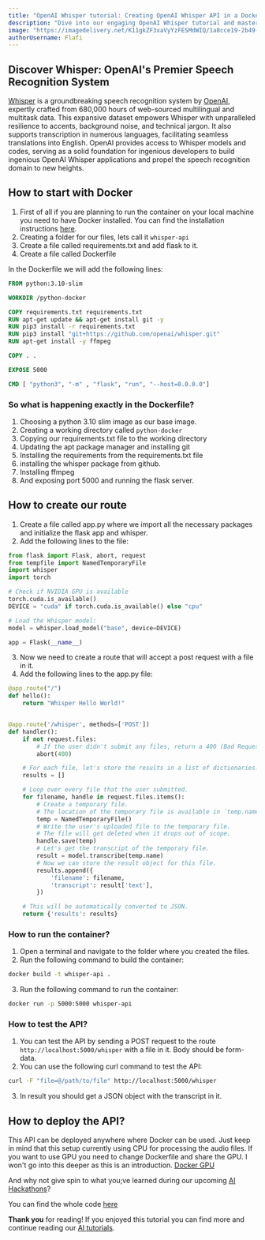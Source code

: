 ```yaml
---
title: "OpenAI Whisper tutorial: Creating OpenAI Whisper API in a Docker Container"
description: "Dive into our engaging OpenAI Whisper tutorial and master crafting Whisper APIs within Docker containers for cutting-edge voice applications!"
image: "https://imagedelivery.net/K11gkZF3xaVyYzFESMdWIQ/1a8cce19-2b49-4f10-97b1-bbf630bb2800/full"
authorUsername: Flafi
---
```


## Discover Whisper: OpenAI's Premier Speech Recognition System

[Whisper](https://lablab.ai/tech/openai/whisper) is a groundbreaking speech recognition system by [OpenAI](https://lablab.ai/tech/openai), expertly crafted from 680,000 hours of web-sourced multilingual and multitask data. This expansive dataset empowers Whisper with unparalleled resilience to accents, background noise, and technical jargon. It also supports transcription in numerous languages, facilitating seamless translations into English. OpenAI provides access to Whisper models and codes, serving as a solid foundation for ingenious developers to build ingenious OpenAI Whisper applications and propel the speech recognition domain to new heights.

## How to start with Docker
1. First of all if you are planning to run the container on your local machine you need to have Docker installed.
You can find the installation instructions [here](https://docs.docker.com/get-docker/).
2. Creating a folder for our files, lets call it `whisper-api`
3. Create a file called requirements.txt and add flask to it.
4. Create a file called Dockerfile 

In the Dockerfile we will add the following lines:

```dockerfile
FROM python:3.10-slim

WORKDIR /python-docker

COPY requirements.txt requirements.txt
RUN apt-get update && apt-get install git -y
RUN pip3 install -r requirements.txt
RUN pip3 install "git+https://github.com/openai/whisper.git" 
RUN apt-get install -y ffmpeg

COPY . .

EXPOSE 5000

CMD [ "python3", "-m" , "flask", "run", "--host=0.0.0.0"]
```  
### So what is happening exactly in the Dockerfile?

1. Choosing a python 3.10 slim image as our base image.
2. Creating a working directory called `python-docker`
3. Copying our requirements.txt file to the working directory
4. Updating the apt package manager and installing git
5. Installing the requirements from the requirements.txt file
6. installing the whisper package from github.
7. Installing ffmpeg
8. And exposing port 5000 and running the flask server.

## How to create our route
1. Create a file called app.py where we import all the necessary packages and initialize the flask app and whisper.
2. Add the following lines to the file:

```python
from flask import Flask, abort, request
from tempfile import NamedTemporaryFile
import whisper
import torch

# Check if NVIDIA GPU is available
torch.cuda.is_available()
DEVICE = "cuda" if torch.cuda.is_available() else "cpu"

# Load the Whisper model:
model = whisper.load_model("base", device=DEVICE)

app = Flask(__name__)
```
3. Now we need to create a route that will accept a post request with a file in it.
4. Add the following lines to the app.py file:

```python
@app.route("/")
def hello():
    return "Whisper Hello World!"


@app.route('/whisper', methods=['POST'])
def handler():
    if not request.files:
        # If the user didn't submit any files, return a 400 (Bad Request) error.
        abort(400)

    # For each file, let's store the results in a list of dictionaries.
    results = []

    # Loop over every file that the user submitted.
    for filename, handle in request.files.items():
        # Create a temporary file.
        # The location of the temporary file is available in `temp.name`.
        temp = NamedTemporaryFile()
        # Write the user's uploaded file to the temporary file.
        # The file will get deleted when it drops out of scope.
        handle.save(temp)
        # Let's get the transcript of the temporary file.
        result = model.transcribe(temp.name)
        # Now we can store the result object for this file.
        results.append({
            'filename': filename,
            'transcript': result['text'],
        })

    # This will be automatically converted to JSON.
    return {'results': results}
```

### How to run the container?
1. Open a terminal and navigate to the folder where you created the files.
2. Run the following command to build the container:

```bash
docker build -t whisper-api .
```
3. Run the following command to run the container:

```bash
docker run -p 5000:5000 whisper-api
```

### How to test the API?
1. You can test the API by sending a POST request to the route `http://localhost:5000/whisper` with a file in it. Body should be form-data.
2. You can use the following curl command to test the API:

```bash
curl -F "file=@/path/to/file" http://localhost:5000/whisper
```
3. In result you should get a JSON object with the transcript in it.

## How to deploy the API?
This API can be deployed anywhere where Docker can be used. Just keep in mind that this setup currently using CPU for processing the audio files.
If you want to use GPU you need to change Dockerfile and share the GPU. I won't go into this deeper as this is an introduction.
[Docker GPU](https://docs.docker.com/config/containers/resource_constraints/)

And why not give spin to what you;ve learned during our upcoming [AI Hackathons](https://lablab.ai/event)?

You can find the whole code [here](https://github.com/lablab-ai/whisper-api-flask)

**Thank you** for reading! If you enjoyed this tutorial you can find more and continue reading 
our [AI tutorials](https://lablab.ai/t/).

